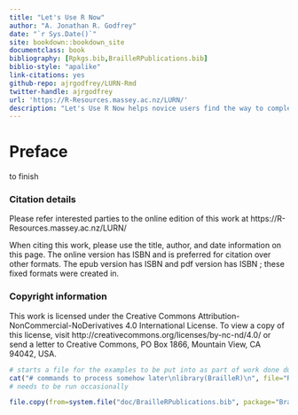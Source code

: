 ```yaml
--- 
title: "Let's Use R Now"
author: "A. Jonathan R. Godfrey"
date: "`r Sys.Date()`"
site: bookdown::bookdown_site
documentclass: book
bibliography: [Rpkgs.bib,BrailleRPublications.bib]
biblio-style: "apalike"
link-citations: yes
github-repo: ajrgodfrey/LURN-Rmd
twitter-handle: ajrgodfrey
url: 'https://R-Resources.massey.ac.nz/LURN/'
description: "Let's Use R Now helps novice users find the way to complete tasks. A key element is the added content to help blind people understand what is happening or supposed to be happening for their sighted peers."
---
```


# Preface {-}

to finish

### Citation details {-}

Please refer interested parties to the online edition of this work at https://R-Resources.massey.ac.nz/LURN/

When citing this work, please use the title, author, and date information on this page. The online version has ISBN
and is preferred for citation over other formats. The epub version has ISBN 
and pdf version has ISBN ; these fixed formats   were created in.

### Copyright information {-}

This work is licensed under the Creative Commons Attribution-NonCommercial-NoDerivatives 4.0 International License. To view a copy of this license, visit http://creativecommons.org/licenses/by-nc-nd/4.0/ or send a letter to Creative Commons, PO Box 1866, Mountain View, CA 94042, USA.

```R
# starts a file for the examples to be put into as part of work done during subsequent chapters
cat("# commands to process somehow later\nlibrary(BrailleR)\n", file="RunLater.R")
# needs to be run occasionally
```

```R
file.copy(from=system.file("doc/BrailleRPublications.bib", package="BrailleR"), to="./BrailleRPublications.bib", overwrite = TRUE)
```